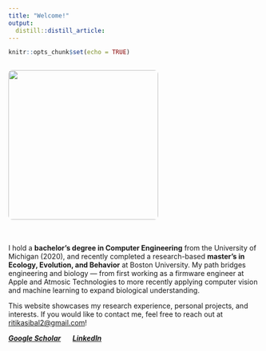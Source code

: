 ```yaml
---
title: "Welcome!"
output:
  distill::distill_article:
---
```


```r
knitr::opts_chunk$set(echo = TRUE)
```

<div style="display: flex; align-items: flex-start; gap: 20px; flex-wrap: wrap;">

<img src="assets/RitikaSibal.jpg" style="width:300px; max-width:100%; border-radius: 8px;"/>

<div style="flex: 1; min-width: 300px;">

I hold a **bachelor's degree in Computer Engineering** from the University of Michigan (2020), and recently completed a research-based **master’s in Ecology, Evolution, and Behavior** at Boston University. My path bridges engineering and biology — from first working as a firmware engineer at Apple and Atmosic Technologies to more recently applying computer vision and machine learning to expand biological understanding.

This website showcases my research experience, personal projects, and interests. If you would like to contact me, feel free to reach out at [ritikasibal2@gmail.com](mailto:ritikasibal2@gmail.com)!


***[Google Scholar](https://scholar.google.com/citations?user=D2ibwKIAAAAJ&hl=en)***&nbsp;&nbsp;&nbsp;&nbsp;&nbsp;&nbsp;***[LinkedIn](https://www.linkedin.com/in/ritika-sibal-5002b9127/)***

</div>
</div>





